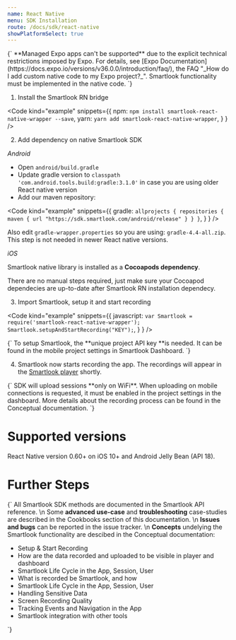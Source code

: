 ```yaml
---
name: React Native
menu: SDK Installation
route: /docs/sdk/react-native
showPlatformSelect: true
---
```



<Title>React Native SDK Installation</Title>

<TextBlock kind="important">
{`
**Managed Expo apps can't be supported** due to the explicit technical restrictions imposed by Expo. For details, see [Expo Documentation](https://docs.expo.io/versions/v36.0.0/introduction/faq/), the FAQ "_How do I add custom native code to my Expo project?_". Smartlook functionality must be implemented in the native code.
`}
</TextBlock>


1. Install the Smartlook RN bridge

<Code
  kind="example"
  snippets={{
      npm: `
npm install smartlook-react-native-wrapper --save
`,
      yarn: `
yarn add smartlook-react-native-wrapper
`,
    }
  }
/>

2. Add dependency on native Smartlook SDK

*Android*

* Open `android/build.gradle`
* Update gradle version to `classpath 'com.android.tools.build:gradle:3.1.0'` in case you are using older React native version
* Add our maven repository:

<Code
  kind="example"
  snippets={{
      gradle: `
allprojects {
  repositories {
    maven {
      url "https://sdk.smartlook.com/android/release"
    }
  }
}
`,
    }
  }
/>

Also edit `gradle-wrapper.properties` so you are using: `gradle-4.4-all.zip`. This step is not needed in newer React native versions.

*iOS*

Smartlook native library is installed as a **Cocoapods dependency**.

There are no manual steps required, just make sure your Cocoapod dependecies are up-to-date after Smartlook RN installation dependecy.

3. Import Smartlook, setup it and start recording

<Code
  kind="example"
  snippets={{
      javascript: `
var Smartlook = require('smartlook-react-native-wrapper');
Smartlook.setupAndStartRecording("KEY");
`,
    }
  }
/>

<TextBlock kind="important">
{`
To setup Smartlook, the **unique project API key **is needed. It can be found in the mobile project settings in <Link to="https://app.smartlook.com/settings/projects">Smartlook Dashboard</Link>.
`}
</TextBlock>

4. Smartlook now starts recording the app. The recordings will appear in the [Smartlook player](https://app.smartlook.com/) shortly.

<TextBlock kind="important">
{`
SDK will upload sessions **only on WiFi**. When uploading on mobile connections is requested, it must be enabled in the project settings in the dashboard. More details about the recording process can be found in the <Link to="/docs/sdk/conceptual/when-the-recordings-appear-in-dashboard">Conceptual documentation</Link>.
`}
</TextBlock>

# Supported versions

React Native version 0.60+ on iOS 10+ and Android Jelly Bean (API 18).

# Further Steps

<TextBlock>{`
All Smartlook SDK methods are documented in the <Link to="/docs/sdk/api-reference" platform="react">Smartlook API reference</Link>.
\n
Some **advanced use-case** and **troubleshooting** case-studies are described in the Cookbooks section of this documentation.
\n
**Issues and bugs** can be reported in the <Link to="https://github.com/smartlook/smartlook-mobile-issue-tracker">issue tracker</Link>.
\n
**Concepts** undelying the Smartlook functionality are descibed in the Conceptual documentation:
* <Link to="/docs/sdk/conceptual/setup-and-start-recording" platform="react">Setup & Start Recording</Link>
* <Link to="/docs/sdk/conceptual/when-the-recordings-appear-in-dashboard" platform="react">How are the data recorded and uploaded to be visible in player and dashboard</Link>
* <Link to="/docs/sdk/conceptual/life-cycle-session-user" platform="react">Smartlook Life Cycle in the App, Session, User</Link>
* <Link to="/docs/sdk/conceptual/what-and-how-is-recorded" platform="react">What is recorded be Smartlook, and how</Link>
* <Link to="/docs/sdk/conceptual/life-cycle-session-user" platform="react">Smartlook Life Cycle in the App, Session, User</Link>
* <Link to="/docs/sdk/conceptual/handling-sensitive-data" platform="react">Handling Sensitive Data</Link>
* <Link to="/docs/sdk/conceptual/screen-recording-quality" platform="react">Screen Recording Quality</Link>
* Tracking <Link to="/docs/sdk/conceptual/event-tracking" platform="react">Events</Link> and <Link to="/docs/sdk/conceptual/recording-navigation" platform="react">Navigation</Link> in the App
* <Link to="/docs/sdk/conceptual/integrating-with-other-tools" platform="react">Smartlook integration with other tools</Link>
`}</TextBlock>
